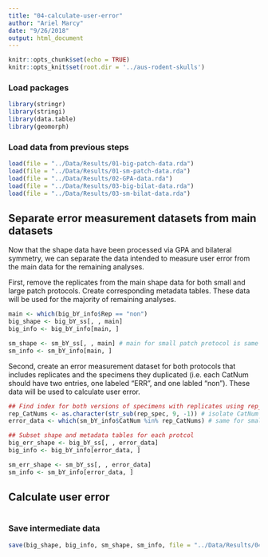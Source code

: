 ```yaml
---
title: "04-calculate-user-error"
author: "Ariel Marcy"
date: "9/26/2018"
output: html_document
---
```


```r
knitr::opts_chunk$set(echo = TRUE)
knitr::opts_knit$set(root.dir = '../aus-rodent-skulls')
```

### Load packages
```r
library(stringr)
library(stringi)
library(data.table)
library(geomorph)
```

### Load data from previous steps
```r
load(file = "../Data/Results/01-big-patch-data.rda")
load(file = "../Data/Results/01-sm-patch-data.rda")
load(file = "../Data/Results/02-GPA-data.rda")
load(file = "../Data/Results/03-big-bilat-data.rda")
load(file = "../Data/Results/03-sm-bilat-data.rda")
```

## Separate error measurement datasets from main datasets
Now that the shape data have been processed via GPA and bilateral symmetry, we can separate the data intended to measure user error from the main data for the remaining analyses. 

First, remove the replicates from the main shape data for both small and large patch protocols. Create corresponding metadata tables. These data will be used for the majority of remaining analyses.
```r
main <- which(big_bY_info$Rep == "non")
big_shape <- big_bY_ss[, , main]
big_info <- big_bY_info[main, ]

sm_shape <- sm_bY_ss[, , main] # main for small patch protocol is same as above, test with all.equal()
sm_info <- sm_bY_info[main, ]
```

Second, create an error measurement dataset for both protocols that includes replicates and the specimens they duplicated (i.e. each CatNum should have two entries, one labeled "ERR", and one labled "non"). These data will be used to calculate user error. 
```r
## Find index for both versions of specimens with replicates using rep_spec list make in script 01.
rep_CatNums <- as.character(str_sub(rep_spec, 9, -1)) # isolate CatNum
error_data <- which(sm_bY_info$CatNum %in% rep_CatNums) # same for small and big patch protocols, can test with all.equal()

## Subset shape and metadata tables for each protcol
big_err_shape <- big_bY_ss[, , error_data]
big_info <- big_bY_info[error_data, ]

sm_err_shape <- sm_bY_ss[, , error_data]
sm_info <- sm_bY_info[error_data, ]
```

## Calculate user error
```r

```


### Save intermediate data
```r
save(big_shape, big_info, sm_shape, sm_info, file = "../Data/Results/04-data-for-analyses.rda")
```